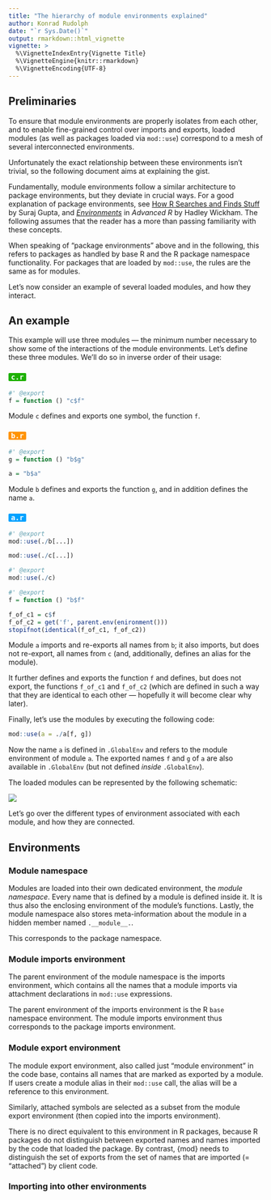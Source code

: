 ```yaml
---
title: "The hierarchy of module environments explained"
author: Konrad Rudolph
date: "`r Sys.Date()`"
output: rmarkdown::html_vignette
vignette: >
  %\VignetteIndexEntry{Vignette Title}
  %\VignetteEngine{knitr::rmarkdown}
  %\VignetteEncoding{UTF-8}
---
```


## Preliminaries

To ensure that module environments are properly isolates from each other, and to
enable fine-grained control over imports and exports, loaded modules (as well as
packages loaded via `mod::use`) correspond to a mesh of several interconnected
environments.

Unfortunately the exact relationship between these environments isn’t trivial,
so the following document aims at explaining the gist.

Fundamentally, module environments follow a similar architecture to package
environments, but they deviate in crucial ways. For a good explanation of
package environments, see [How R Searches and Finds Stuff](http://blog.obeautifulcode.com/R/How-R-Searches-And-Finds-Stuff/)
by Suraj Gupta, and [*Environments*](http://adv-r.had.co.nz/Environments.html)
in *Advanced R* by Hadley Wickham. The following assumes that the reader has a
more than passing familiarity with these concepts.

When speaking of “package environments” above and in the following, this refers
to packages as handled by base R and the R package namespace functionality. For
packages that are loaded by `mod::use`, the rules are the same as for modules.

Let’s now consider an example of several loaded modules, and how they interact.

## An example

This example will use three modules — the minimum number necessary to show some
of the interactions of the module environments. Let’s define these three
modules. We’ll do so in inverse order of their usage:

### <code><span style="background: #1DB100; color: white; padding: 0 5px; border-radius: 2px;">c.r</span></code>

```r
#' @export
f = function () "c$f"
```

Module `c` defines and exports one symbol, the function `f`.

### <code><span style="background: #FF9300; color: white; padding: 0 5px; border-radius: 2px;">b.r</span></code>

```r
#' @export
g = function () "b$g"

a = "b$a"
```

Module `b` defines and exports the function `g`, and in addition defines the
name `a`.

### <code><span style="background: #00A2FF; color: white; padding: 0 5px; border-radius: 2px;">a.r</span></code>

```r
#' @export
mod::use(./b[...])

mod::use(./c[...])

#' @export
mod::use(./c)

#' @export
f = function () "b$f"

f_of_c1 = c$f
f_of_c2 = get('f', parent.env(enironment()))
stopifnot(identical(f_of_c1, f_of_c2))
```

Module `a` imports and re-exports all names from `b`; it also imports, but does
not re-export, all names from `c` (and, additionally, defines an alias for the
module).

It further defines and exports the function `f` and defines, but does not
export, the functions `f_of_c1` and `f_of_c2` (which are defined in such a way
that they are identical to each other — hopefully it will become clear why
later).

Finally, let’s use the modules by executing the following code:

```r
mod::use(a = ./a[f, g])
```

Now the name `a` is defined in `.GlobalEnv` and refers to the module environment
of module `a`. The exported names `f` and `g` of `a` are also available in
`.GlobalEnv` (but not defined *inside* `.GlobalEnv`).

The loaded modules can be represented by the following schematic:

![](environment-schema.png)

Let’s go over the different types of environment associated with each module,
and how they are connected.

## Environments

### Module namespace

Modules are loaded into their own dedicated environment, the *module namespace*.
Every name that is defined by a module is defined inside it. It is thus also the
enclosing environment of the module’s functions. Lastly, the module namespace
also stores meta-information about the module in a hidden member named
`.__module__.`.

This corresponds to the package namespace.

### Module imports environment

The parent environment of the module namespace is the imports environment, which
contains all the names that a module imports via attachment declarations in
`mod::use` expressions.

The parent environment of the imports environment is the R `base` namespace
environment. The module imports environment thus corresponds to the package
imports environment.

### Module export environment

The module export environment, also called just “module environment” in the code
base, contains all names that are marked as exported by a module. If users
create a module alias in their `mod::use` call, the alias will be a reference to
this environment.

Similarly, attached symbols are selected as a subset from the module export
environment (then copied into the imports environment).

There is no direct equivalent to this environment in R packages, because R
packages do not distinguish between exported names and names imported by the
code that loaded the package. By contrast, {mod} needs to distinguish the set of
exports from the set of names that are imported (= “attached”) by client code.

### Importing into other environments
